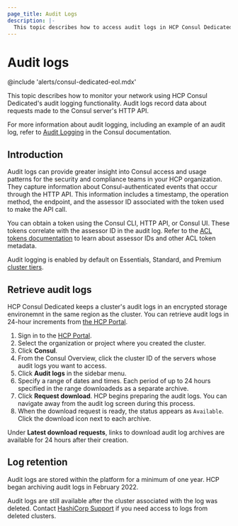 ```yaml
---
page_title: Audit Logs
description: |-
  This topic describes how to access audit logs in HCP Consul Dedicated. Audit logs record access to the Consul server through the HTTP API through the token used to make the API call.
---
```


# Audit logs

@include 'alerts/consul-dedicated-eol.mdx'

This topic describes how to monitor your network using HCP Consul Dedicated's audit logging functionality. Audit logs record data about requests made to the Consul server's HTTP API.

For more information about audit logging, including an example of an audit log, refer to [Audit Logging](/consul/docs/enterprise/audit-logging) in the Consul documentation.

## Introduction

Audit logs can provide greater insight into Consul access and usage patterns for the security and compliance teams in your HCP organization. They capture information about Consul-authenticated events that occur through the HTTP API. This information includes a timestamp, the operation method, the endpoint, and the assessor ID associated with the token used to make the API call.

You can obtain a token using the Consul CLI, HTTP API, or Consul UI. These tokens correlate with the assessor ID in the audit log. Refer to the [ACL tokens documentation](/consul/docs/security/acl/acl-tokens) to learn about assessor IDs and other ACL token metadata.

Audit logging is enabled by default on Essentials, Standard, and Premium [cluster tiers](/hcp/docs/consul/concepts/cluster-tiers).

## Retrieve audit logs

HCP Consul Dedicated keeps a cluster's audit logs in an encrypted storage environemnt in the same region as the cluster. You can retrieve audit logs in 24-hour increments from [the HCP Portal](https://portal.cloud.hashicorp.com/).

1. Sign in to the [HCP Portal](https://portal.cloud.hashicorp.com).
1. Select the organization or project where you created the cluster.
1. Click **Consul**.
1. From the Consul Overview, click the cluster ID of the servers whose audit logs you want to access.
1. Click **Audit logs** in the sidebar menu.
1. Specify a range of dates and times. Each period of up to 24 hours specified in the range downloadeds as a separate archive.
1. Click **Request download**. HCP begins preparing the audit logs. You can navigate away from the audit log screen during this process.
1. When the download request is ready, the status appears as `Available`. Click the download icon next to each archive.

Under **Latest download requests**, links to download audit log archives are available for 24 hours after their creation.

## Log retention

Audit logs are stored within the platform for a minimum of one year. HCP began archiving audit logs in February 2022.

Audit logs are still available after the cluster associated with the log was deleted. Contact [HashiCorp Support](/hcp/docs/hcp/admin/support) if you need access to logs from deleted clusters.
